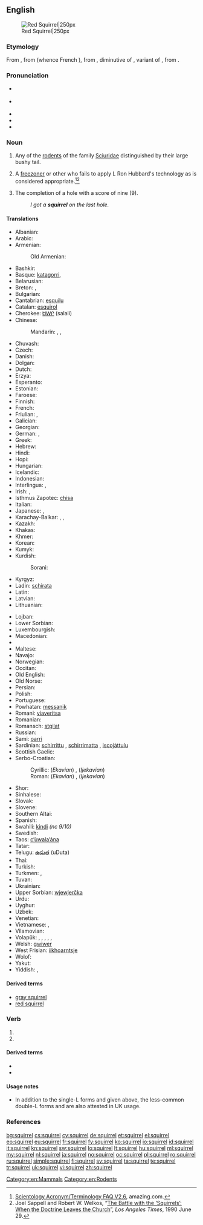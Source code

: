 ==English==
{{wikipedia}}
[[Image:Eichhörnchen Düsseldorf Hofgarten edit.jpg|thumb|Red Squirrel|250px]]

===Etymology===
From {{etyl|xno}} {{term|esquirel|lang=xno}}, from {{etyl|fro}} {{term|escurel|lang=fro}} (whence French {{term|écureuil|lang=fr}}), from {{etyl|VL.}} {{term|scuriolus|lang=la}}, diminutive of {{term|scurius|lang=la}}, variant of {{etyl|la}} {{term|sciurus|lang=la}}, from {{etyl|grc}} {{term|σκίουρος|lang=grc|sc=polytonic|tr=skiouros}}.

===Pronunciation===
* {{a|Aus|UK}} {{IPA|/ˈskwɪɹ.əl/}}
* {{a|Canada|US}} {{IPA|/ˈskwɝ.əl/|/ˈskwɝl/}}
* {{audio|En-ca-squirrel.ogg|Audio (CA)}}
* {{rhymes|ɪrəl}}
* {{rhymes|ɜː(r)l}}

===Noun===
{{en-noun}}

# Any of the [[rodent]]s of the family [[Sciuridae]] distinguished by their large bushy tail.
# {{Scientology|often|disparaging}} A [[freezoner]] or other who fails to apply L Ron Hubbard's technology as is considered appropriate.<ref>[http://cgi.amazing.com/scientology/dict.html Scientology Acronym/Terminology FAQ V2.6], amazing.com.</ref><ref>Joel Sappell and Robert W. Welkos, “[http://www.cs.cmu.edu/~dst/Library/Shelf/la90/la90-6e.html The Battle with the ‘Squirrels’: When the Doctrine Leaves the Church]”, ''Los Angeles Times'', 1990 June 29.</ref>
# {{rfv-sense}} {{golf}} The completion of a hole with a score of nine (9).
#: ''I got a '''squirrel''' on the last hole.''

====Translations====
{{trans-top|rodent}}
* Albanian: {{t|sq|ketër|m|xs=Albanian}}
* Arabic: {{t-|ar|سنجاب|m|tr=sinjāb}}
* Armenian: {{t-|hy|սկյուռ|tr=skyuṙ}}
*: Old Armenian: {{tø|xcl|սկիւռ|tr=skiwṙ|sc=Armn|xs=Old Armenian}}
* Bashkir: {{tø|ba|тейен|tr=teyen|sc=Cyrl|xs=Bashkir}}
* Basque: [[katagorri]], {{t-|eu|urtxintxa|xs=Basque}}
* Belarusian: {{t|be|вавёрка|f|tr=vavjórka|sc=Cyrl}}
* Breton: {{t|br|gwiñver|m}}, {{t|br|kaz-koad|m}}
* Bulgarian: {{t+|bg|катерица|f|tr=káterica}}
* Cantabrian: [[esquilu]] {{m}}
* Catalan: [[esquirol]] {{m}}
* Cherokee: [[ᏌᎳᎵ]] (salali)
* Chinese:
*: Mandarin: {{t+|cmn|松鼠|tr=sōngshǔ|sc=Hani}}, {{t+|cmn|灰鼠|tr=huīshǔ|sc=Hani}}, {{t+|cmn|栗鼠|tr=lìshǔ|sc=Hani}}
* Chuvash: {{tø|cv|пакша|tr=pakşa|sc=Cyrl}}
* Czech: {{t+|cs|veverka|f}}
* Danish: {{t+|da|egern|n}}
* Dolgan: {{tø|dlg|тииҥ|tr=tiiñ|sc=Cyrl}}
* Dutch: {{t+|nl|eekhoorn|m}}
* Erzya: {{tø|myv|ур|tr=ur}}
* Esperanto: {{t-|eo|sciuro|xs=Esperanto}}
* Estonian: {{t+|et|orav}}
* Faroese: {{t-|fo|íkorni|m|xs=Faroese}}
* Finnish: {{t+|fi|orava}}
* French: {{t+|fr|écureuil|m}}
* Friulian: {{t|fur|sghirat|m}}, {{t|fur|sghirate}} {{g|Friulian}}
* Galician: {{t+|gl|esquío|m|xs=Galician}}
* Georgian: {{t|ka|ციყვი|tr=c'iqvi|sc=Geor}}
* German: {{t+|de|Eichhörnchen|n}}, {{t+|de|Hörnchen|n}}
* Greek: {{t+|el|σκίουρος|m|tr=skíouros}}
* Hebrew: {{t+|he|סנאי|m|tr=sna'í}}
* Hindi: {{t|hi|गिलहरी|f|tr=gilharī|sc=Deva}}
* Hopi: {{tø|hop|sakuna}}
* Hungarian: {{t+|hu|mókus}}
* Icelandic: {{t+|is|íkorni|m}}
* Indonesian: {{t+|id|bajing|xs=Indonesian}}
* Interlingua: {{t-|ia|sciuro|xs=Interlingua}}, {{t|ia|scuriolo|xs=Interlingua}}
* Irish: {{t-|ga|iora|m|xs=Irish}}, {{t|ga|madra crainn|m|xs=Irish}}
* Isthmus Zapotec: [[chisa]]
* Italian: {{t-|it|scoiattolo|m}}
* Japanese: {{t-|ja|栗鼠|tr=りす, risu}}, {{t|ja|リス|tr=risu|sc=Jpan}}
* Karachay-Balkar: {{tø|krc|эрлен|tr=erlen|sc=Cyrl}}, {{qualifier|karachay}} {{tø|krc|агъач къоян|tr=ağaç qoyan|sc=Cyrl}}, {{qualifier|obsolete}} {{tø|krc|тыйын|tr=tıyın|sc=Cyrl}}
* Kazakh: {{t|kk|тиін|tr=tiïn|sc=Cyrl|xs=Kazakh}}
* Khakas: {{tø|kjh|тиин|tr=tiin|sc=Cyrl}}
* Khmer: {{t|km|កំប្រុក|tr=kɑmprok|sc=Khmr}}
* Korean: {{t+|ko|다람쥐|tr=daramjwi|sc=Hang}}
* Kumyk: {{tø|kum|атъялман|tr=atyalman|sc=Cyrl}}
* Kurdish:
*: Sorani: {{ku-Arab|[[سیمۆره‌]]}}
* Kyrgyz: {{t|ky|тыйын чычкан|tr=tıyın çıçqan|sc=Cyrl|xs=Kyrgyz}}
* Ladin: [[schirata]] {{f}}
* Latin: {{t+|la|sciurus|m}}
* Latvian: {{t-|lv|vāvere|f|xs=Latvian}}
* Lithuanian: {{t+|lt|voverė|f|xs=Lithuanian}}
{{trans-mid}}
* Lojban: {{t|jbo|ricyratcu|xs=Lojban}}
* Lower Sorbian: {{tø|dsb|njewjericka|f|xs=Lower Sorbian}}
* Luxembourgish: {{t|lb|Kaweechelchen}}
* Macedonian: {{t|mk|верверица|f|tr=vervérica}}
* {{trreq|Malay}}
* Maltese: {{t|mt|skwiril|m|xs=Maltese}}
* Navajo: {{tø|nv|tseekʼi nástánii}}
* Norwegian: {{t+|no|ekorn|n}}
* Occitan: {{t+|oc|esquiròl|m|xs=Occitan}}
* Old English: {{t-|ang|acweorna|m|alt=ācweorna|xs=Old English}}
* Old Norse: {{tø|non|íkorni|m|xs=Old Norse}}
* Persian: {{t|fa|سنجاب|tr=sanjâb|sc=fa-Arab}}
* Polish: {{t+|pl|wiewiórka|f}}
* Portuguese: {{t+|pt|esquilo|m}}
* Powhatan: [[messanik]]
* Romani: [[viaveritsa]] {{f}}
* Romanian: {{t+|ro|veveriță|f}}
* Romansch: [[stgilat]] {{m}}
* Russian: {{t+|ru|белка|f|tr=bélka}}
* Sami: [[oarri]]
* Sardinian: [[schirrittu]] {{m}}, [[schirrimatta]] {{f}}, [[iscojàttulu]] {{m}}
* Scottish Gaelic: {{t|gd|feòrag|xs=Scottish Gaelic}}
* Serbo-Croatian:
*: Cyrillic: (''Ekavian'') {{t|sh|веверица|f|alt=ве̏верица|sc=Cyrl|xs=Serbo-Croatian}}, (''Ijekavian'') {{t|sh|вјеверица|f|alt=вје̏верица|sc=Cyrl|xs=Serbo-Croatian}}
*: Roman: (''Ekavian'') {{t|sh|veverica|f|alt=vȅverica|xs=Serbo-Croatian}}, (''Ijekavian'') {{t|sh|vjeverica|f|alt=vjȅverica|xs=Serbo-Croatian}}
* Shor: {{tø|cjs|тииң|tr=tiiñ|sc=Cyrl}}
* Sinhalese: {{t|si|ලේනා|tr=lēnā|sc=Sinh}}
* Slovak: {{t-|sk|veverica|f}}
* Slovene: {{t+|sl|veverica|f}}
* Southern Altai: {{tø|alt|тийиҥ|tr=tiyiñ|sc=Cyrl}}
* Spanish: {{t+|es|ardilla|f}}
* Swahili: [[kindi]] ''(nc 9/10)''
* Swedish: {{t+|sv|ekorre|c}}
* Taos: [[c’ùwala’ána]]
* Tatar: {{t|tt|тиен|tr=tien|sc=Cyrl}}
* Telugu: [[ఉడుత]] (uDuta)
* Thai: {{t|th|กระรอก|tr=grà rôk|sc=Thai}}
* Turkish: {{t+|tr|sincap}}
* Turkmen: {{t|tk|awusiýdik}}, {{t|tk|belka}}
* Tuvan: {{tø|tyv|дииң|tr=diiñ|sc=Cyrl}}
* Ukrainian: {{t+|uk|білка|f|tr=bílka|xs=Ukrainian}}
* Upper Sorbian: [[wjewjerčka]] {{f}}
* Urdu: {{t|ur|گلہری|f|tr=gilharī|sc=ur-Arab}}
* Uyghur: {{t|ug|تىيىن|tr=tiyin|sc=ug-Arab}}
* Uzbek: {{t|uz|olmaxon|xs=Uzbek}}
* Venetian: {{tø|vec|schirat}}
* Vietnamese: {{t|vi|họ sóc}}, {{t|vi|sóc}}
* Vilamovian: {{tø|wym|achkienła}}
* Volapük: {{qualifier|♂♀}} {{t+|vo|yat}}, {{qualifier|♂}} {{t-|vo|hiyat}}, {{qualifier|♀}} {{t-|vo|jiyat}}, {{qualifier|♂♀ offspring, young}} {{t-|vo|yatül}}, {{qualifier|♂ offspring, young}} {{t-|vo|hiyatül}}, {{qualifier|♀ offspring, young}} {{t-|vo|jiyatül}}
* Welsh: [[gwiwer]] {{f}}
* West Frisian: [[iikhoarntsje]] {{n}}
* Wolof: {{t|wo|jaar|alt=jaar ji}}
* Yakut: {{tø|sah|тииҥ|tr=tiiñ|sc=Cyrl}}
* Yiddish: {{t-|yi|וועוורקע|f|tr=veverke|xs=Yiddish}}, {{t-|yi|וועווריק|m|tr=vevrik|xs=Yiddish}}
{{trans-bottom}}

====Derived terms====
* [[gray squirrel]]
* [[red squirrel]]

===Verb===
{{en-verb|squirrel|ing}}

# {{rfdef|lang=en}} <!-- b.g.c. searches suggest that this is often used *without* "around" or "away" -->
# {{non-gloss definition|Found in phrases.}}

====Derived terms====
* {{onym|en|squirrel around}}
* {{onym|en|squirrel away}}

====Usage notes====
* In addition to the single-L forms {{term||squirreling|lang=en}} and {{term||squirreled|lang=en}} given above, the less-common double-L forms {{term|squirrelling|lang=en}} and {{term|squirrelled|lang=en}} are also attested in UK usage.

===References===
<references/>

[[Category:en:Mammals]]
[[Category:en:Rodents]]

[[bg:squirrel]]
[[cs:squirrel]]
[[cy:squirrel]]
[[de:squirrel]]
[[et:squirrel]]
[[el:squirrel]]
[[eo:squirrel]]
[[eu:squirrel]]
[[fr:squirrel]]
[[fy:squirrel]]
[[ko:squirrel]]
[[io:squirrel]]
[[id:squirrel]]
[[it:squirrel]]
[[kn:squirrel]]
[[sw:squirrel]]
[[lo:squirrel]]
[[lt:squirrel]]
[[hu:squirrel]]
[[ml:squirrel]]
[[my:squirrel]]
[[nl:squirrel]]
[[ja:squirrel]]
[[no:squirrel]]
[[oc:squirrel]]
[[pl:squirrel]]
[[ro:squirrel]]
[[ru:squirrel]]
[[simple:squirrel]]
[[fi:squirrel]]
[[sv:squirrel]]
[[ta:squirrel]]
[[te:squirrel]]
[[tr:squirrel]]
[[uk:squirrel]]
[[vi:squirrel]]
[[zh:squirrel]]